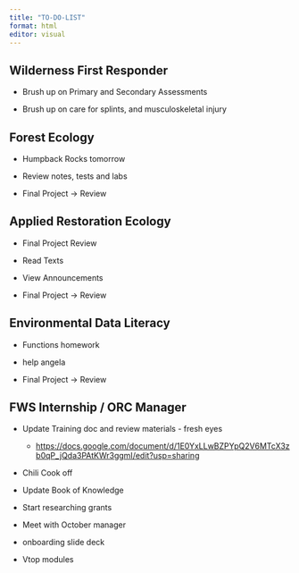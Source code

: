 ```yaml
---
title: "TO-DO-LIST"
format: html
editor: visual
---
```


## Wilderness First Responder

-   Brush up on Primary and Secondary Assessments

-   Brush up on care for splints, and musculoskeletal injury

## Forest Ecology

-   Humpback Rocks tomorrow

-   Review notes, tests and labs

-   Final Project -\> Review

## Applied Restoration Ecology

-   Final Project Review

-   Read Texts

-   View Announcements

-   Final Project -\> Review

## Environmental Data Literacy

-   Functions homework

-   help angela

-   Final Project -\> Review

## FWS Internship / ORC Manager

-   Update Training doc and review materials - fresh eyes

    -   <https://docs.google.com/document/d/1E0YxLLwBZPYpQ2V6MTcX3zb0qP_jQda3PAtKWr3ggmI/edit?usp=sharing>

-   Chili Cook off

-   Update Book of Knowledge

-   Start researching grants

-   Meet with October manager

-   onboarding slide deck

-   Vtop modules
